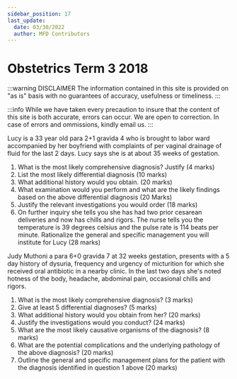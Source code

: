 ```yaml
---
sidebar_position: 17
last_update:
  date: 03/30/2022
  author: MFD Contributors
---
```


# Obstetrics Term 3 2018

:::warning DISCLAIMER
The information contained in this site is provided on "as is" basis with no guarantees of accuracy, usefulness or timeliness.
:::

:::info
While we have taken every precaution to insure that the content of this site is both accurate, errors can occur. We are open to correction. In case of errors and ommissions, kindly email us.
:::

Lucy is a 33 year old para 2+1 gravida 4 who is brought to labor ward accompanied by her boyfriend with complaints of per vaginal drainage of
fluid for the last 2 days. Lucy says she is at about 35 weeks of gestation.
1. What is the most likely comprehensive diagnosis? Justify (4 marks)
2. List the most likely differential diagnosis (10 marks) 
3. What additional history would you obtain. (20 marks)
4. What examination would you perform and what are the likely findings
based on the above differential diagnosis (20 Marks)
5. Justify the relevant investigations you would order (18 marks)
6. On further inquiry she tells you she has had two prior cesarean deliveries and now has chills and rigors. The nurse tells you the temperature is 39 degrees celsius and the pulse rate is 114 beats per minute. Rationalize the general and specific management you will institute for Lucy (28 marks)


Judy Muthoni a para 6+0 gravida 7 at 32 weeks gestation, presents with a 5 day history of
dysuria, frequency and urgency of micturition for which she received oral antibiotic in a nearby clinic. In the last two days she's noted hotness of the body, headache, abdominal pain, occasional chills and rigors.
1. What is the most likely comprehensive diagnosis? (3 marks)
2. Give at least 5 differential diagnoses? (5 marks)
3. What additional history would you obtain from her? (20 marks)
4. Justify the investigations would you conduct? (24 marks)
5. What are the most likely causative organisms of the diagnosis? (8 marks)
6. What are the potential complications and the underlying pathology of the above diagnosis? (20 marks)
7. Outline the general and specific management plans for the patient with the diagnosis
identified in question 1 above (20 marks)
